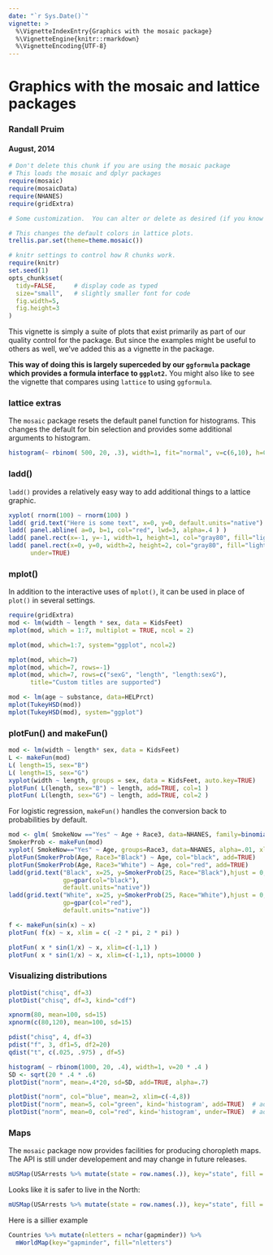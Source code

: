 ```yaml
---
date: "`r Sys.Date()`"
vignette: >
  %\VignetteIndexEntry{Graphics with the mosaic package}
  %\VignetteEngine{knitr::rmarkdown}
  %\VignetteEncoding{UTF-8}
---
```


# Graphics with the mosaic and lattice packages

### Randall Pruim
#### August, 2014

```r
# Don't delete this chunk if you are using the mosaic package
# This loads the mosaic and dplyr packages
require(mosaic)
require(mosaicData)
require(NHANES)
require(gridExtra)
```

```r
# Some customization.  You can alter or delete as desired (if you know what you are doing).

# This changes the default colors in lattice plots.
trellis.par.set(theme=theme.mosaic())  

# knitr settings to control how R chunks work.
require(knitr)
set.seed(1)
opts_chunk$set(
  tidy=FALSE,     # display code as typed
  size="small",   # slightly smaller font for code
  fig.width=5,
  fig.height=3
)
```


This vignette is simply a suite of plots that exist primarily as part of our quality
control for the package. But since the examples might be useful to others as well, 
we've added this as a vignette in the package.

**This way of doing this is largely superceded by our `ggformula` package which provides a 
formula interface to `ggplot2`.**  You might also like to see the vignette that compares 
using `lattice` to using `ggformula`.

### lattice extras

The `mosaic` package resets the default panel function for histograms.  This changes
the default for bin selection and provides some additional arguments to histogram.
```r
histogram(~ rbinom( 500, 20, .3), width=1, fit="normal", v=c(6,10), h=0.1 )
```

### ladd()

`ladd()` provides a relatively easy way to add additional things to a lattice graphic.

```r
xyplot( rnorm(100) ~ rnorm(100) )
ladd( grid.text("Here is some text", x=0, y=0, default.units="native") )
ladd( panel.abline( a=0, b=1, col="red", lwd=3, alpha=.4 ) )
ladd( panel.rect(x=-1, y=-1, width=1, height=1, col="gray80", fill="lightsalmon"))
ladd( panel.rect(x=0, y=0, width=2, height=2, col="gray80", fill="lightskyblue"), 
      under=TRUE)
```

### mplot()

In addition to the interactive uses of `mplot()`, it can be used in place of `plot()` in
several settings.

```r
require(gridExtra)
mod <- lm(width ~ length * sex, data = KidsFeet)
mplot(mod, which = 1:7, multiplot = TRUE, ncol = 2)
```

```r
mplot(mod, which=1:7, system="ggplot", ncol=2)
```

```r
mplot(mod, which=7)
mplot(mod, which=7, rows=-1)
mplot(mod, which=7, rows=c("sexG", "length", "length:sexG"), 
      title="Custom titles are supported")
```
```r
mod <- lm(age ~ substance, data=HELPrct)
mplot(TukeyHSD(mod))
mplot(TukeyHSD(mod), system="ggplot")
```

### plotFun() and makeFun()


```r
mod <- lm(width ~ length* sex, data = KidsFeet)
L <- makeFun(mod)
L( length=15, sex="B")
L( length=15, sex="G")
xyplot(width ~ length, groups = sex, data = KidsFeet, auto.key=TRUE)
plotFun( L(length, sex="B") ~ length, add=TRUE, col=1 )
plotFun( L(length, sex="G") ~ length, add=TRUE, col=2 )
```

For logistic regression, `makeFun()` handles the conversion back to
probabilities by default.

```r
mod <- glm( SmokeNow =="Yes" ~ Age + Race3, data=NHANES, family=binomial())
SmokerProb <- makeFun(mod)
xyplot( SmokeNow=="Yes" ~ Age, groups=Race3, data=NHANES, alpha=.01, xlim=c(20,90) )
plotFun(SmokerProb(Age, Race3="Black") ~ Age, col="black", add=TRUE)
plotFun(SmokerProb(Age, Race3="White") ~ Age, col="red", add=TRUE) 
ladd(grid.text("Black", x=25, y=SmokerProb(25, Race="Black"),hjust = 0, vjust=-0.2,
               gp=gpar(col="black"),
               default.units="native"))
ladd(grid.text("White", x=25, y=SmokerProb(25, Race="White"),hjust = 0, vjust=-0.2,
               gp=gpar(col="red"),
               default.units="native"))
```

```r
f <- makeFun(sin(x) ~ x)
plotFun( f(x) ~ x, xlim = c( -2 * pi, 2 * pi) )
```

```r
plotFun( x * sin(1/x) ~ x, xlim=c(-1,1) )
plotFun( x * sin(1/x) ~ x, xlim=c(-1,1), npts=10000 )
```

### Visualizing distributions

```r
plotDist("chisq", df=3)
plotDist("chisq", df=3, kind="cdf")
```

```r
xpnorm(80, mean=100, sd=15)
xpnorm(c(80,120), mean=100, sd=15)
```

```r
pdist("chisq", 4, df=3)
pdist("f", 3, df1=5, df2=20)
qdist("t", c(.025, .975) , df=5)
```


```r
histogram( ~ rbinom(1000, 20, .4), width=1, v=20 * .4 )
SD <- sqrt(20 * .4 * .6)
plotDist("norm", mean=.4*20, sd=SD, add=TRUE, alpha=.7)
```

```r
plotDist("norm", col="blue", mean=2, xlim=c(-4,8))
plotDist("norm", mean=5, col="green", kind='histogram', add=TRUE)  # add, overtop
plotDist("norm", mean=0, col="red", kind='histogram', under=TRUE)  # add, but underneath!
```


### Maps

The `mosaic` package now provides facilities for producing choropleth maps.  The API is still under developement and may change in future releases.

```r
mUSMap(USArrests %>% mutate(state = row.names(.)), key="state", fill = "UrbanPop") 
```

Looks like it is safer to live in the North:

```r
mUSMap(USArrests %>% mutate(state = row.names(.)), key="state", fill = "Murder") 
```

Here is a sillier example

```r
Countries %>% mutate(nletters = nchar(gapminder)) %>%
  mWorldMap(key="gapminder", fill="nletters") 
```
